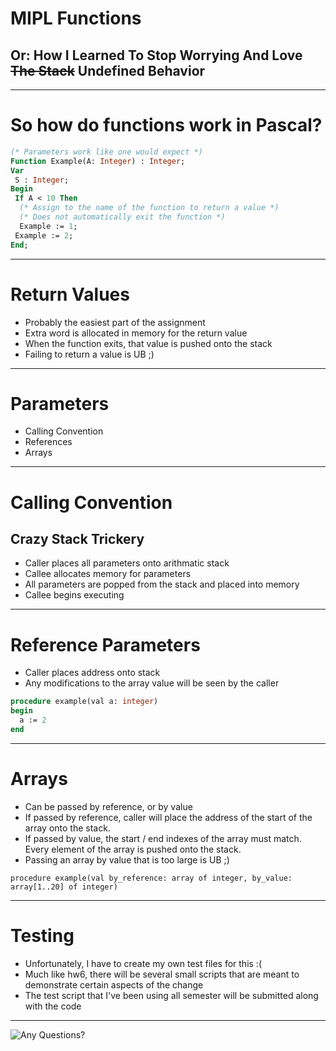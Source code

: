 
# MIPL Functions
## Or: How I Learned To Stop Worrying And Love ~~The Stack~~ Undefined Behavior

---

# So how do functions work in Pascal?

```pascal
(* Parameters work like one would expect *)
Function Example(A: Integer) : Integer;
Var
 S : Integer;
Begin
 If A < 10 Then
  (* Assign to the name of the function to return a value *)
  (* Does not automatically exit the function *)
  Example := 1;
 Example := 2;
End;
```

---

# Return Values

* Probably the easiest part of the assignment
* Extra word is allocated in memory for the return value
* When the function exits, that value is pushed onto the stack
* Failing to return a value is UB ;)

---

# Parameters

* Calling Convention
* References
* Arrays

---

# Calling Convention
## Crazy Stack Trickery

* Caller places all parameters onto arithmatic stack
* Callee allocates memory for parameters
* All parameters are popped from the stack and placed into memory
* Callee begins executing

---

# Reference Parameters

* Caller places address onto stack
* Any modifications to the array value will be seen by the caller

```pascal
procedure example(val a: integer)
begin
  a := 2
end
```

---

# Arrays

* Can be passed by reference, or by value
* If passed by reference, caller will place the address of the start of the array onto the stack.
* If passed by value, the start / end indexes of the array must match. Every element of the array is pushed onto the stack.
* Passing an array by value that is too large is UB ;)

```
procedure example(val by_reference: array of integer, by_value: array[1..20] of integer)
```

---

# Testing

* Unfortunately, I have to create my own test files for this :(
* Much like hw6, there will be several small scripts that are meant to demonstrate certain aspects of the change
* The test script that I've been using all semester will be submitted along with the code

---

![Any Questions?](./david_pumpkins.png)
